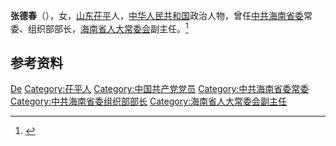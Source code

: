 '''张德春'''（{{bd|1943年|8月}}），女，[[山东|山东]][[茌平|茌平]]人，[[中华人民共和国|中华人民共和国]]政治人物，曾任[[中共海南省委|中共海南省委]]常委、组织部部长，[[海南省人大常委会|海南省人大常委会]]副主任。<ref>{{Cite journal|url=https://kns.cnki.net/KCMS/detail/detail.aspx?dbcode=CJFQ&dbname=CJFD9697&filename=ZFYZ605.007&v=MDUwOTk9UHl2U2RMVzRHOC9NcjRncUY1NE9mZ2c1emhBVTRqaDRPWDZUckgwM2ViQ1VSYjJlWk9kdUV5RGtWZz0=|title=实现长春会议目标之后──中共海南省委常委、组织部长张德春访谈录|author=张小媛|year=1996|issue=05|issn=10047727|journal=中国妇运|doi=|access-date=2020-07-13|archive-date=2020-07-13|archive-url=https://web.archive.org/web/20200713091958/https://kns.cnki.net/KCMS/detail/detail.aspx?dbcode=CJFQ&dbname=CJFD9697&filename=ZFYZ605.007&v=MDUwOTk9UHl2U2RMVzRHOC9NcjRncUY1NE9mZ2c1emhBVTRqaDRPWDZUckgwM2ViQ1VSYjJlWk9kdUV5RGtWZz0=|dead-url=no}}</ref>

== 参考资料 ==
{{reflist}}

{{中国人物小作品}}

{{Authority control}}
{{DEFAULTSORT:Zhang张}}
[[Category:张姓|De]]
[[Category:茌平人|Category:茌平人]]
[[Category:中国共产党党员|Category:中国共产党党员]]
[[Category:中共海南省委常委|Category:中共海南省委常委]]
[[Category:中共海南省委组织部部长|Category:中共海南省委组织部部长]]
[[Category:海南省人大常委会副主任|Category:海南省人大常委会副主任]]